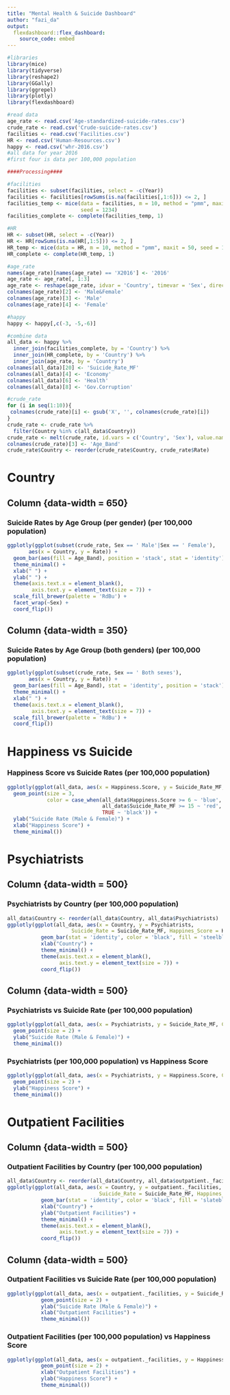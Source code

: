 ```yaml
---
title: "Mental Health & Suicide Dashboard"
author: "fazi_da"
output:
  flexdashboard::flex_dashboard:
    source_code: embed
---
```


```r
#libraries
library(mice)
library(tidyverse)
library(reshape2)
library(GGally)
library(ggrepel)
library(plotly)
library(flexdashboard)

#read data
age_rate <- read.csv('Age-standardized-suicide-rates.csv')
crude_rate <- read.csv('Crude-suicide-rates.csv')
facilities <- read.csv('Facilities.csv')
HR <- read.csv('Human-Resources.csv')
happy <- read.csv('whr-2016.csv')
#all data for year 2016
#first four is data per 100,000 population

####Processing####

#facilities
facilities <- subset(facilities, select = -c(Year))
facilities <- facilities[rowSums(is.na(facilities[,1:6])) <= 2, ]
facilities_temp <- mice(data = facilities, m = 10, method = "pmm", maxit = 50,
                        seed = 1234)
facilities_complete <- complete(facilities_temp, 1)

#HR
HR <- subset(HR, select = -c(Year))
HR <- HR[rowSums(is.na(HR[,1:5])) <= 2, ]
HR_temp <- mice(data = HR, m = 10, method = "pmm", maxit = 50, seed = 1234)
HR_complete <- complete(HR_temp, 1)

#age_rate
names(age_rate)[names(age_rate) == 'X2016'] <- '2016'
age_rate <- age_rate[, 1:3]
age_rate <- reshape(age_rate, idvar = 'Country', timevar = 'Sex', direction = 'wide')
colnames(age_rate)[2] <- 'Male&Female'
colnames(age_rate)[3] <- 'Male'
colnames(age_rate)[4] <- 'Female'

#happy
happy <- happy[,c(-3, -5,-6)]

#combine data
all_data <- happy %>%
  inner_join(facilities_complete, by = 'Country') %>%
  inner_join(HR_complete, by = 'Country') %>%
  inner_join(age_rate, by = 'Country')
colnames(all_data)[20] <- 'Suicide_Rate_MF'
colnames(all_data)[4] <- 'Economy'
colnames(all_data)[6] <- 'Health'
colnames(all_data)[8] <- 'Gov.Corruption'

#crude_rate
for (i in seq(1:10)){
 colnames(crude_rate)[i] <- gsub('X', '', colnames(crude_rate)[i]) 
}
crude_rate <- crude_rate %>%
  filter(Country %in% c(all_data$Country))
crude_rate <- melt(crude_rate, id.vars = c('Country', 'Sex'), value.name = 'Rate')
colnames(crude_rate)[3] <- 'Age_Band'
crude_rate$Country <- reorder(crude_rate$Country, crude_rate$Rate)
```


Country
=======================================================================

Column {data-width = 650}
-----------------------------------------------------------------------

### Suicide Rates by Age Group (per gender) (per 100,000 population)

```r
ggplotly(ggplot(subset(crude_rate, Sex == ' Male'|Sex == ' Female'), 
       aes(x = Country, y = Rate)) +
  geom_bar(aes(fill = Age_Band), position = 'stack', stat = 'identity') +
  theme_minimal() +
  xlab(" ") +
  ylab(" ") +
  theme(axis.text.x = element_blank(),
        axis.text.y = element_text(size = 7)) +
  scale_fill_brewer(palette = 'RdBu') +
  facet_wrap(~Sex) +
  coord_flip())
```


Column {data-width = 350}
-----------------------------------------------------------------------

### Suicide Rates by Age Group (both genders) (per 100,000 population)

```r
ggplotly(ggplot(subset(crude_rate, Sex == ' Both sexes'), 
       aes(x = Country, y = Rate)) +
  geom_bar(aes(fill = Age_Band), stat = 'identity', position = 'stack') +
  theme_minimal() +
  xlab(" ") +
  theme(axis.text.x = element_blank(),
        axis.text.y = element_text(size = 7)) +
  scale_fill_brewer(palette = 'RdBu') +
  coord_flip())
```

Happiness vs Suicide
=======================================================================

### Happiness Score vs Suicide Rates (per 100,000 population)

```r
ggplotly(ggplot(all_data, aes(x = Happiness.Score, y = Suicide_Rate_MF, Country = Country)) +
  geom_point(size = 3, 
             color = case_when(all_data$Happiness.Score >= 6 ~ 'blue',
                               all_data$Suicide_Rate_MF >= 15 ~ 'red',
                               TRUE ~ 'black')) +
  ylab("Suicide Rate (Male & Female)") +
  xlab("Happiness Score") +  
  theme_minimal())
```

Psychiatrists
=======================================================================

Column {data-width = 500}
-----------------------------------------------------------------------

### Psychiatrists by Country (per 100,000 population)

```r
all_data$Country <- reorder(all_data$Country, all_data$Psychiatrists)
ggplotly(ggplot(all_data, aes(x = Country, y = Psychiatrists, 
                     Suicide_Rate = Suicide_Rate_MF, Happines_Score = Happiness.Score)) +
           geom_bar(stat = 'identity', color = 'black', fill = 'steelblue') +
           xlab("Country") +
           theme_minimal() +
           theme(axis.text.x = element_blank(),
                 axis.text.y = element_text(size = 7)) +
           coord_flip())  
```

Column {data-width = 500}
-----------------------------------------------------------------------

### Psychiatrists vs Suicide Rate (per 100,000 population)

```r
ggplotly(ggplot(all_data, aes(x = Psychiatrists, y = Suicide_Rate_MF, Country = Country)) +
  geom_point(size = 2) +
  ylab("Suicide Rate (Male & Female)") +
  theme_minimal())
```

### Psychiatrists (per 100,000 population) vs Happiness Score

```r
ggplotly(ggplot(all_data, aes(x = Psychiatrists, y = Happiness.Score, Country = Country)) +
  geom_point(size = 2) +
  ylab("Happiness Score") +
  theme_minimal())
```

Outpatient Facilities
=======================================================================

Column {data-width = 500}
-----------------------------------------------------------------------

### Outpatient Facilities by Country (per 100,000 population)

```r
all_data$Country <- reorder(all_data$Country, all_data$outpatient._facilities)
ggplotly(ggplot(all_data, aes(x = Country, y = outpatient._facilities, 
                              Suicide_Rate = Suicide_Rate_MF, Happines_Score = Happiness.Score)) +
           geom_bar(stat = 'identity', color = 'black', fill = 'slateblue') +
           xlab("Country") +
           ylab("Outpatient Facilities") +
           theme_minimal() +
           theme(axis.text.x = element_blank(),
                 axis.text.y = element_text(size = 7)) +
           coord_flip()) 
```


Column {data-width = 500}
-----------------------------------------------------------------------

### Outpatient Facilities vs Suicide Rate (per 100,000 population)

```r
ggplotly(ggplot(all_data, aes(x = outpatient._facilities, y = Suicide_Rate_MF, Country = Country)) +
           geom_point(size = 2) +
           ylab("Suicide Rate (Male & Female)") +
           xlab("Outpatient Facilities") +
           theme_minimal())
```

### Outpatient Facilities (per 100,000 population) vs Happiness Score

```r
ggplotly(ggplot(all_data, aes(x = outpatient._facilities, y = Happiness.Score, Country = Country)) +
           geom_point(size = 2) +
           xlab("Outpatient Facilities") +
           ylab("Happiness Score") +
           theme_minimal())
```









